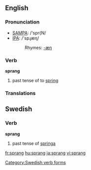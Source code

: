 ==English==

===Pronunciation===
*[[w:SAMPA|SAMPA]]: /'spr{N/
*[[w:IPA|IPA]]: /'spɻæɳ/
*:Rhymes: [[Rhymes:English:-æŋ|-æŋ]]

===Verb===
'''sprang'''

# past tense of to [[spring]]

===Translations===


==Swedish==
===Verb===
'''sprang'''

# past tense of [[springa#Swedish|springa]]

[[Category:Swedish verb forms]]

[[fr:sprang]]
[[hu:sprang]]
[[ja:sprang]]
[[vi:sprang]]